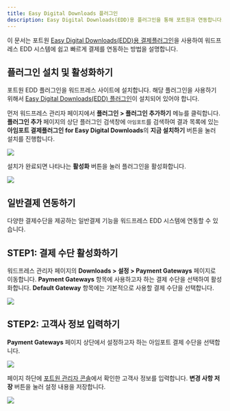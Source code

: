 ```yaml
---
title: Easy Digital Downloads 플러그인
description: Easy Digital Downloads(EDD)용 플러그인을 통해 포트원과 연동합니다.
---
```


이 문서는 포트원 [Easy Digital Downloads(EDD)용
결제플러그인](https://ko.wordpress.org/plugins/iamport-for-easy-digital-downloads/)을 사용하여
워드프레스 EDD 시스템에 쉽고 빠르게 결제를 연동하는 방법을 설명합니다.

## 플러그인 설치 및 활성화하기

포트원 EDD 플러그인을 워드프레스 사이트에 설치합니다. 해당 플러그인을 사용하기 위해서 [Easy Digital
Downloads(EDD) 플러그인](https://ko.wordpress.org/plugins/easy-digital-downloads/)이 설치되어 있어야
합니다.

먼저 워드프레스 관리자 페이지에서 **플러그인 > 플러그인 추가하기** 메뉴를 클릭합니다. **플러그인
추가** 페이지의 상단 플러그인 검색창에 `아임포트`를 검색하여 결과 목록에 있는 **아임포트
결제플러그인 for Easy Digital Downloads**의 **지금 설치하기** 버튼을 눌러 설치를 진행합니다.

![](</gitbook-assets/ko/edd-1.png>)

설치가 완료되면 나타나는 **활성화** 버튼을 눌러 플러그인을 활성화합니다.

![](</gitbook-assets/ko/edd-2.png>)

## 일반결제 연동하기

다양한 결제수단을 제공하는 일반결제 기능을 워드프레스 EDD 시스템에 연동할 수 있습니다.

## STEP1: 결제 수단 활성화하기

워드프레스 관리자 페이지의 **Downloads > 설정 > Payment Gateways** 페이지로 이동합니다. **Payment
Gateways** 항목에 사용하고자 하는 결제 수단을 선택하여 활성화합니다. **Default Gateway** 항목에는
기본적으로 사용할 결제 수단을 선택합니다.

![](</gitbook-assets/ko/edd-3.png>)

## STEP2: 고객사 정보 입력하기

**Payment Gateways** 페이지 상단에서 설정하고자 하는 아임포트 결제 수단을 선택합니다.

![](</gitbook-assets/ko/edd-4.png>)

페이지 하단에 [포트원 관리자 콘솔](https://admin.portone.io)에서 확인한 고객사 정보를 입력합니다.
**변경 사항 저장** 버튼을 눌러 설정 내용을 저장합니다.

![](</gitbook-assets/ko/edd-5.png>)
